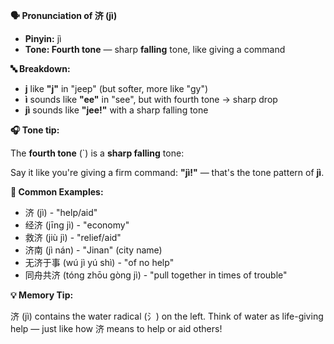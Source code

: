 **🗣️ Pronunciation of 济 (jì)**

- **Pinyin:** jì
- **Tone: Fourth tone** — sharp **falling** tone, like giving a command

**🔤 Breakdown:**

- **j** like **"j"** in "jeep" (but softer, more like "gy")
- **ì** sounds like **"ee"** in "see", but with fourth tone → sharp drop
- **jì** sounds like **"jee!"** with a sharp falling tone

**🎧 Tone tip:**

The **fourth tone** (`) is a **sharp falling** tone:

Say it like you're giving a firm command: **"jì!"** — that's the tone pattern of **jì**.

**📝 Common Examples:**

- 济 (jì) - "help/aid"
- 经济 (jīng jì) - "economy"
- 救济 (jiù jì) - "relief/aid"
- 济南 (jì nán) - "Jinan" (city name)
- 无济于事 (wú jì yú shì) - "of no help"
- 同舟共济 (tóng zhōu gòng jì) - "pull together in times of trouble"

**💡 Memory Tip:**

济 (jì) contains the water radical (氵) on the left. Think of water as life-giving help — just like
how 济 means to help or aid others!
